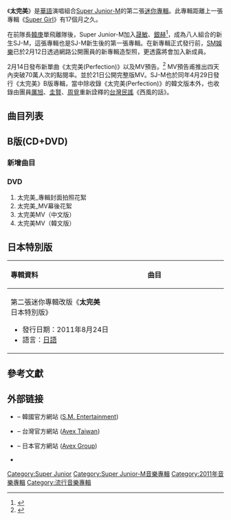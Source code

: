 {{BLPsources|time=2012-04-18T15:26:59+00:00}}

{{Infobox album| 
| Name        = 太完美 
| Type        = EP
| Artist      = [[Super_Junior-M|Super Junior-M]]
| Cover       = Superjuniorm2ndminialbum.jpg
| Caption     = 
| Released    = 台灣：2011年2月25日<br/>韓國：2011年2月28日<br/>其它地區：2011年3月2日
| Recorded    = 韓國首爾SM Studio<br/>2010年12月 
| Genre       = 流行
| Label       = [[Avex_Trax|Avex Trax]]、[[SM_Entertainment|SM Entertainment]]
| Length      = 
| Language    = [[華語|華語]]
| Producer    = [[李秀滿|李秀滿]]
| Reviews     = 
| Last album  = ''[[Super_Girl_(迷你專輯)|Super Girl]]''<br />(2009)
| This album  = '''太完美'''<br />(2011)
| Next album  = ''[[Break_Down_(專輯)|Break Down]]''<br />(2013) 
| Misc = {{Extra album cover 
| Upper caption  = 改版專輯
| Type           = ep
| Cover          = Superjuniorm2ndeprepackage.jpg
| Lower caption  = 太完美B版專輯封面
}}
{{Singles
 | Name          = 太完美 (Perfection)
 | Type          = ep
 | Single 1      = 太完美 (Perfection)
 | Single 1 date = {{Start date|2011|02|14}}
 | Single 2      = 西風的話
 | Single 2 date = {{Start date|2011|04|18}}
}}
{{External music video|Type=ep|{{YouTube|KaWeiV65uGU|太完美（韓文版）}} <br/>{{YouTube|adVV-lgBgIg|太完美（中文版）}} }}
}}

《'''太完美'''》是[[華語|華語]]演唱組合[[Super_Junior-M|Super Junior-M]]的第二張[[迷你專輯|迷你專輯]]。此專輯距離上一張專輯《[[Super_Girl|Super Girl]]》有17個月之久。

在前隊長[[韓庚|韓庚]]單飛離隊後，Super Junior-M加入[[晟敏|晟敏]]、[[銀赫|銀赫]]<ref>{{cite news | author= | title=第二張國語迷你專輯「太完美」 | date=2011-02-25 | work=愛貝克思官方網站 avex taiwan inc. | url=http://www.avex.com.tw/Artist/artist_disco_songlist.asp?catalogNo=AVKCD80253 | accessdate= | language=zh | archive-date=2012-03-28 | archive-url=https://web.archive.org/web/20120328105715/http://www.avex.com.tw/Artist/artist_disco_songlist.asp?catalogNo=AVKCD80253 | dead-url=no }}</ref>，成為八人組合的新生SJ-M，這張專輯也是SJ-M新生後的第一張專輯。在新專輯正式發行前，[[SM_Entertainment|SM娛樂]]已於2月12日透過網路公開團員的新專輯造型照，更透露將會加入新成員。

2月14日發布新單曲《太完美(Perfection)》以及MV預告。<ref>{{cite news | author= | title=SJ-M有請周董發功 新嘗試《太完美》 | date=2011-02-23 | work=中時電子報 | url=http://showbiz.chinatimes.com/showbiz/110511/112011022300028.html | accessdate= | language=zh }}{{dead link|date=2017年12月 |bot=InternetArchiveBot |fix-attempted=yes }}</ref> MV預告甫推出四天內突破70萬人次的點閱率。並於21日公開完整版MV。SJ-M也於同年4月29日發行《太完美》B版專輯，當中除收錄《太完美(Perfection)》的韓文版本外，也收錄由團員[[厲旭|厲旭]]、[[圭賢|圭賢]]、[[周覓|周覓]]重新詮釋的[[台灣|台灣]][[民謠|民謠]]《西風的話》。

== 曲目列表 ==
{{tracklist
| collapsed       = 
| headline        = 
| total length    =
| title1          = 太完美 Perfection
| lyrics1         = 黃祖蔭
| music1          = Sigvardt, Mekkel Remee / Troelsen, Thomas 
| length1         = 3:27
| title2          = 命運線(Destiny)
| note2           = 
| lyrics2         = 劉源
| music2          = Jin-Hwan Kim
| length2         = 4:48
| title3          = 幸福微甜(Love is sweet)
| note3           =
| lyrics3         = [[方文山|方文山]]
| music3          = [[周杰倫|周杰倫]]
| length3         = 4:33
| title4          = 表白(Off my mind)
| note4           = [[Henry_(藝人)|Henry]] solo
| lyrics4         = [[Henry_(藝人)|Henry]] / Neo Gen Rong
| music4          = [[Henry_(藝人)|Henry]] / Feleke Ross / DM
| length4         = 3:40
| title5          = True Love
| note5           =
| lyrics5         = [[周覓|周覓]]
| music5          = Carl Utbult / Fredrik Hult
| length5         = 4:13
| title6          = 吹一樣的風(My all is in you)
| note6           =
| lyrics6         = 周煒傑
| music6          = Luther "Squeak" Jackson / Stephen Beckham
| length6         = 3:33
}}

==B版(CD+DVD)==
===新增曲目===
{{tracklist
| collapsed       = 
| headline        = 
| extra_column    = 
| total length      =
| title7         = 西風的話
| note7          = [[厲旭|厲旭]]、[[圭賢|圭賢]]、[[周覓|周覓]]
| lyrics7        = 廖輔叔
| music7         = 黃自
| extra7         = 
| length7        = 3:37
| title8         = 太完美(Perfection) 韓文版
| note8          = 
| lyrics8        = WON-KEUN LEE
| music8         = Sigvardt, Mekkel Remee / Troelsen, Thomas
| extra8         = 
| length8         = 3:27
}}

===DVD===
#太完美_專輯封面拍照花絮
#太完美_MV幕後花絮
#太完美MV（中文版）
#太完美MV（韓文版）

==日本特別版==
{| class="wikitable"
!align="left" width="350px"| 專輯資料
!align="left" width="200px"| 曲目
|-
|align="left"| 第二張迷你專輯改版《'''太完美'''日本特別版》 
* 發行日期：2011年8月24日
* 語言：[[日語|日語]]
|align="left" style="font-size: 85%;"|
{{hidden|曲目|
#'''太完美(Perfection)'''(日文版)
#命運線(Destiny)(日文版)
}}
|}

==參考文獻==
{{reflist}}

== 外部链接 ==
* {{official|superjunior-m.smtown.com|Super Junior-M}} – 韓國官方網站 ([[SM娛樂|S.M. Entertainment]])
* {{official|www.avex.com.tw/sjm|Super Junior-M}} – 台灣官方網站 ([[愛貝克思_(台灣)|Avex Taiwan]])
* {{official|superjunior-jp.net/m|Super Junior-M}} – 日本官方網站 ([[愛貝克思|Avex Group]])
* {{official|www.smtown.com|所屬公司SM Entertainment韓國官方網站}}

{{Super Junior}}

[[Category:Super_Junior|Category:Super Junior]]
[[Category:Super_Junior-M音樂專輯|Category:Super Junior-M音樂專輯]]
[[Category:2011年音樂專輯|Category:2011年音樂專輯]]
[[Category:流行音樂專輯|Category:流行音樂專輯]]